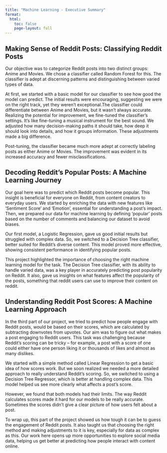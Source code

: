 ```yaml
---
title: "Machine Learning - Executive Summary"
format:
  html:
    toc: false
    page-layout: full
---
```


## Making Sense of Reddit Posts: Classifying Reddit Posts

Our objective was to categorize Reddit posts into two distinct groups: Anime and Movies. We chose a classifier called Random Forest for this. The classifier is adept at discerning patterns and distinguishing between varied types of data. 

At first, we started with a basic model  for our classifier to see how good the model can predict. The initial results were encouraging, suggesting we were on the right track, yet they weren’t exceptional.The classifier could differentiate between Anime and Movies, but it wasn’t always accurate. Realizing the potential for improvement, we fine-tuned the classifier's settings. It's like fine-tuning a musical instrument for the best sound. We adjusted how many decision-making paths it should take, how deep it should look into details, and how it groups information. These adjustments made a big difference.

Post-tuning, the classifier became much more adept at correctly labeling posts as either Anime or Movies. The improvement was evident in its increased accuracy and fewer misclassifications.

## Decoding Reddit's Popular Posts: A Machine Learning Journey

Our goal here was to predict which Reddit posts become popular. This insight is beneficial for everyone on Reddit, from content creators to everyday users. We started by enriching the data with new features like 'Sentiment Score' and 'Emotion', essential for understanding a post's impact. Then, we prepared our data for machine learning by defining 'popular' posts based on the number of comments and balancing our dataset to avoid biases.

Our first model, a Logistic Regression, gave us good initial results but struggled with complex data. So, we switched to a Decision Tree classifier, better suited for Reddit's diverse content. This model proved more effective, showing consistent performance in identifying popular posts.

This project highlighted the importance of choosing the right machine learning model for the task. The Decision Tree classifier, with its ability to handle varied data, was a key player in accurately predicting post popularity on Reddit. It also, gave us insights on what features affect the popularity of the posts, something that reddit users can use to improve their content on reddit.

## Understanding Reddit Post Scores: A Machine Learning Approach

In the third part of our project, we tried to predict how people engage with Reddit posts, would be based on their scores, which are calculated by subtracting downvotes from upvotes. Our aim was to figure out what makes a post engaging to Reddit users. This task was challenging because Reddit's scoring can be tricky – for example, a post with a score of one could either have one person liking it or thousands of likes and almost as many dislikes.

We started with a simple method called Linear Regression to get a basic idea of how scores work. But we soon realized we needed a more detailed approach to really understand Reddit's scoring. So, we switched to using a Decision Tree Regressor, which is better at handling complex data. This model helped us see more clearly what affects a post's score.

However, we found that both models had their limits. The way Reddit calculates scores made it hard for our models to be really accurate. Sometimes the scores didn't give a clear picture of how users felt about a post.

To wrap up, this part of the project showed us how tough it can be to guess the engagement of Reddit posts. It also taught us that choosing the right method and making adjustments to it is key, especially for data as complex as this. Our work here opens up more opportunities to explore social media data, helping us get better at predicting how people interact with content online.

